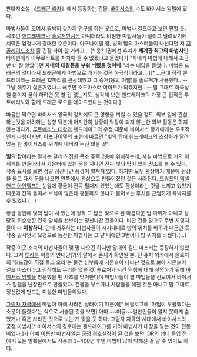 판타지소설 《[[드래곤 라자]]》에서 등장하는 건물. 
[[바이서스]]의 수도 바이서스 임펠에 있다. 

마법사들이 모여서 짱박혀 갖가지 연구를 하는 곳으로, 마법사 길드라고 보면 편할 듯. 시조인 [[핸드레이크]]나 [[솔로처]]만큼은 아니더라도 비범한 마법사들이 널리고 널려있기에 세력은 엄청나게 강대한 수준이다. 아프나이델 왈, 빛의 탑의 마스터들이 나선다면 저 [[지골레이드]]조차 좀 긴장 타야 할 거라고... [* 응? 1권에선 후치가 '''세계관 최고의 마법사'''인 타이번에게 아무르타트를 처치해 줄 수 없겠냐고 물었다가 "자네가 마법에 대해서 조금만 더 잘 알았다면 '''자네의 대갈통을 부숴 버렸을 것이네.'''"라는 대답을 들었다. 마법은 드래곤의 것이라서 드래곤에게 마법으로 개기는 것은 하극상이라고... ][* ...근데 정작 핸드레이크는 드래곤 12마리를 관광태웠고 그 증거(용의 이빨)를 솔로쳐가 사용했다...--그냥 해주기 싫은거였나... 해주면 소드마스터 야마토가 되겠지만...-- 말 그대로 하극상일 뿐이지 굳이 하려면 못 할 건 없는지도. 생각해 보면 핸드레이크의 가장 큰 업적은 루트에리노와 함께 드래곤 로드를 레이드했다는 것이다.]

마음만 먹으면 바이서스 왕국의 정치에도 큰 영향을 끼칠 수 있을 정도. 외부 일에 간섭하는것을 꺼려하는 성향 덕분에 어지간히 상황이 막장이 되지 않는한 외부 활동은 하지 않는데다가, [[루트에리노 대왕]]과 핸드레이크의 우정 때문에 바이서스 왕가에게는 우호적인게 다행이지만. 아프나이델의 표현에 따르면 "빛의 탑에 핸드레이크의 초상화가 달려 있는 한 바이서스를 위기에 내버려 두진 않을 것".

'''빛'''의 '''탑'''이라는 말과는 달리 허접한 목조 주택 2층에 위치하는데, 사실 마법으로 거의 이세계를 만들어놔서 카운터에 있는 문을 지나면 진짜 빛의 탑이 있는 장소를 볼 수 있다. 작중 묘사를 보면 정말 정신나간 풍경이 펼쳐져 있다. 하지만 모두 환상이기 때문에 환상을 들고 다시 문을 나오면 안쪽에서 환상으로 만들어졌던 것은 사라진다. 드워프인 [[엑셀핸드 아인델프]]는 눈앞에 황금이 잔뜩 펼쳐져 있었는데도 환상이라는 것을 느끼고 있었기 때문에 잔뜩 들떠서 보석이 많은데 흥분하지 않냐고 물어보는 후치를 근엄하게 윽박지를 수 있었다.(...)

황금 평원에 빛의 탑이 서 있는데 정작 그 탑은 빛으로 된 아름다운 탑 따위가 아니고 상당히 뒤숭숭한 건축 양식을 선보이는 정신나간 건물이다. 비단 건물 말고도 주변 지형지물이 다 '''이상하다.''' 안에 거주하는 마법사들이 시시때때로 방의 위치를 바꾸기 때문인 듯. 작중 길시언의 요청으로 등장한 마법사는 그 달 내에만 3번이나 방 위치를 바꿨다.(...)

작중 이곳 소속의 마법사들이 몇 명 나오긴 하지만 당대의 길드 마스터는 등장하지 않았다. 그저 [[루]]라는 이름의 안내양(?)의 말에서 존재가 확인될 뿐. 단 퓨처 워커에서 솔로처의 '길드장이 직접 들고 오라'는 물건 심부름에 시몬슬이 나타난 것으로 보아 시몬슬이 길드 마스터라고 짐작해도 무리는 없을 것.
솔로처가 시간 역행에 대해 설명하기 위해 [[바이서스 임펠]]을 방문했을 땐 사조를 맞이한다며 마법사들이 별 마법들을 선보여서 바이서스 임펠을 난장판으로 만들었다. 건물을 부수거나 사람들을 해친 것은 아니고 말 그대로 정신없게 만드는 이상한 마법들이었다.

[[그림자 자국]]에선 마법이 아예 사라진 상태이기 때문에[* 에필로그에 '마법이 부활했다는 소문이 들렸다'는 식으로 서술된 것을 보면] 아마 ~~머글~~일반인들이 알지 못하게 숨었거나 혹은 사라진 것으로 보는 게 맞을 듯 하다. 그림자 자국의 시대에서 바이서스의 궁정 마법사[* 바이서스의 경호대는 핸드레이크를 기려 마법사가 대장을 맡는 것이 전통이었다.]가 아예 이름만 마법사일뿐 궁정 경호실장이 된 것을 보면. DR의 챕터 돌입 전에 나오는 발췌문에서도 작중의 3~400년 후엔 마법이 많이 약해진 걸 알 수 있기도 하다.
